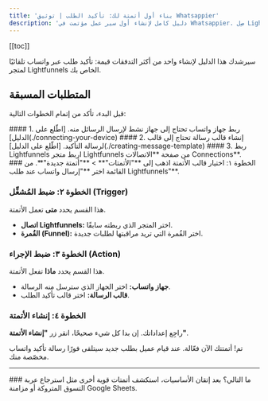 ```yaml
---
title: 'بناء أول أتمتة لك: تأكيد الطلب | توثيق Whatsappier'
description: 'دليل كامل لإنشاء أول سير عمل مؤتمت في Whatsappier. صِل Lightfunnels لإرسال تأكيد الطلب عبر واتساب تلقائيًا.'
---
```


[[toc]]

سيرشدك هذا الدليل لإنشاء واحد من أكثر التدفقات قيمة: تأكيد طلب عبر واتساب تلقائيًا لمتجر Lightfunnels الخاص بك.

## المتطلبات المسبقة

قبل البدء، تأكد من إتمام الخطوات التالية:

<CardGrid>
  <Card>
    #### 1. ربط جهاز واتساب
    تحتاج إلى جهاز نشط لإرسال الرسائل منه.
    [اطّلع على الدليل](./connecting-your-device)
  </Card>
  <Card>
    #### 2. إنشاء قالب رسالة
    تحتاج إلى قالب لرسالة التأكيد.
    [اطّلع على الدليل](./creating-message-template)
  </Card>
  <Card>
    #### 3. ربط Lightfunnels
    اربط متجر Lightfunnels من صفحة **الاتصالات Connections**.
  </Card>
</CardGrid>

<div class="steps">
### الخطوة ١: اختيار قالب الأتمتة
اذهب إلى **"الأتمتات"** > **"أتمتة جديدة"**. من القائمة اختر **"إرسال واتساب عند طلب Lightfunnels"**.

### الخطوة ٢: ضبط المُشغِّل (Trigger)
هذا القسم يحدد **متى** تعمل الأتمتة.
- **اتصال Lightfunnels:** اختر المتجر الذي ربطته سابقًا.
- **القُمرة (Funnel):** اختر القُمرة التي تريد مراقبتها لطلبات جديدة.

### الخطوة ٣: ضبط الإجراء (Action)
هذا القسم يحدد **ماذا** تفعل الأتمتة.
- **جهاز واتساب:** اختر الجهاز الذي سترسل منه الرسالة.
- **قالب الرسالة:** اختر قالب تأكيد الطلب.

### الخطوة ٤: إنشاء الأتمتة
راجِع إعداداتك. إن بدا كل شيء صحيحًا، انقر زر **"إنشاء الأتمتة"**.
</div>

تم! أتمتتك الآن فعّالة. عند قيام عميل بطلب جديد سيتلقى فورًا رسالة تأكيد واتساب مخصّصة منك.

---

<Card>
### ما التالي؟
بعد إتقان الأساسيات، استكشف أتمتات قوية أخرى مثل استرجاع عربة التسوق المتروكة أو مزامنة Google Sheets.
</Card>

